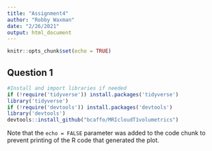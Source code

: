 ```yaml
---
title: "Assignment4"
author: "Robby Waxman"
date: "2/26/2021"
output: html_document
---
```


```r
knitr::opts_chunk$set(echo = TRUE)
```

## Question 1
```r
#Install and import libraries if needed
if (!require('tidyverse')) install.packages('tidyverse')
library('tidyverse')
if (!require('devtools')) install.packages('devtools')
library('devtools')
devtools::install_github("bcaffo/MRIcloudT1volumetrics")
```

Note that the `echo = FALSE` parameter was added to the code chunk to prevent printing of the R code that generated the plot.
